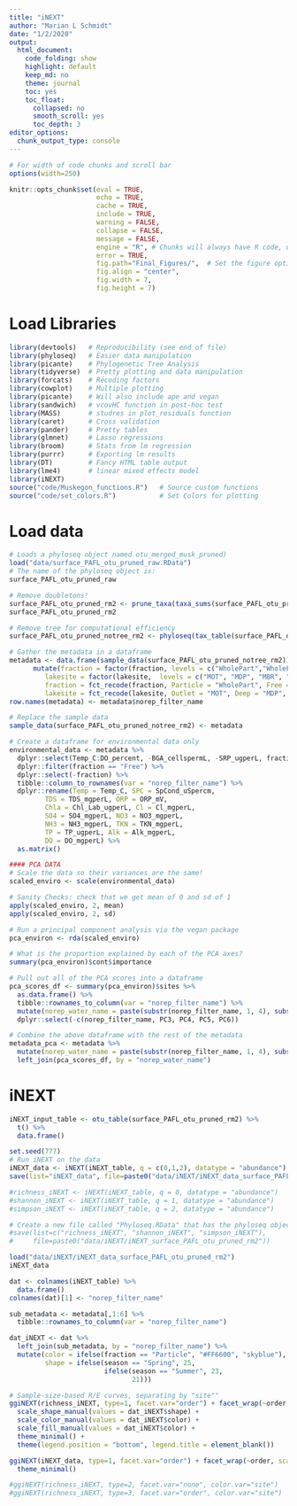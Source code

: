 ```yaml
---
title: "iNEXT"
author: "Marian L Schmidt"
date: "1/2/2020"
output:
  html_document:
    code_folding: show
    highlight: default
    keep_md: no
    theme: journal
    toc: yes
    toc_float:
      collapsed: no
      smooth_scroll: yes
      toc_depth: 3
editor_options: 
  chunk_output_type: console
---
```

<style>
pre code, pre, code {
  white-space: pre !important;
  overflow-x: scroll !important;
  word-break: keep-all !important;
  word-wrap: initial !important;
}
</style>



```r
# For width of code chunks and scroll bar 
options(width=250)

knitr::opts_chunk$set(eval = TRUE, 
                      echo = TRUE, 
                      cache = TRUE,
                      include = TRUE,
                      warning = FALSE,
                      collapse = FALSE,
                      message = FALSE,
                      engine = "R", # Chunks will always have R code, unless noted
                      error = TRUE,
                      fig.path="Final_Figures/",  # Set the figure options
                      fig.align = "center", 
                      fig.width = 7, 
                      fig.height = 7) 

```

# Load Libraries
```r
library(devtools)   # Reproducibility (see end of file)
library(phyloseq)   # Easier data manipulation  
library(picante)    # Phylogenetic Tree Analysis   
library(tidyverse)  # Pretty plotting and data manipulation 
library(forcats)    # Recoding factors
library(cowplot)    # Multiple plotting
library(picante)    # Will also include ape and vegan  
library(sandwich)   # vcovHC function in post-hoc test 
library(MASS)       # studres in plot_residuals function    
library(caret)      # Cross validation
library(pander)     # Pretty tables      
library(glmnet)     # Lasso regressions 
library(broom)      # Stats from lm regression 
library(purrr)      # Exporting lm results  
library(DT)         # Fancy HTML table output
library(lme4)       # linear mixed effects model
library(iNEXT)
source("code/Muskegon_functions.R")   # Source custom functions  
source("code/set_colors.R")           # Set Colors for plotting
```


# Load data
```r
# Loads a phyloseq object named otu_merged_musk_pruned)
load("data/surface_PAFL_otu_pruned_raw.RData") 
# The name of the phyloseq object is: 
surface_PAFL_otu_pruned_raw 

# Remove doubletons!
surface_PAFL_otu_pruned_rm2 <- prune_taxa(taxa_sums(surface_PAFL_otu_pruned_raw) > 2, surface_PAFL_otu_pruned_raw) 
surface_PAFL_otu_pruned_rm2

# Remove tree for computational efficiency 
surface_PAFL_otu_pruned_notree_rm2 <- phyloseq(tax_table(surface_PAFL_otu_pruned_rm2), otu_table(surface_PAFL_otu_pruned_rm2), sample_data(surface_PAFL_otu_pruned_rm2)) 

# Gather the metadata in a dataframe
metadata <- data.frame(sample_data(surface_PAFL_otu_pruned_notree_rm2)) %>%
      mutate(fraction = factor(fraction, levels = c("WholePart","WholeFree")),
         lakesite = factor(lakesite,  levels = c("MOT", "MDP", "MBR", "MIN")),
         fraction = fct_recode(fraction, Particle = "WholePart", Free = "WholeFree"),
         lakesite = fct_recode(lakesite, Outlet = "MOT", Deep = "MDP", Bear = "MBR", River = "MIN"))
row.names(metadata) <- metadata$norep_filter_name

# Replace the sample data 
sample_data(surface_PAFL_otu_pruned_notree_rm2) <- metadata

# Create a dataframe for environmental data only
environmental_data <- metadata %>%
  dplyr::select(Temp_C:DO_percent, -BGA_cellspermL, -SRP_ugperL, fraction, norep_filter_name, -DO_percent) %>%
  dplyr::filter(fraction == "Free") %>%
  dplyr::select(-fraction) %>%
  tibble::column_to_rownames(var = "norep_filter_name") %>%
  dplyr::rename(Temp = Temp_C, SPC = SpCond_uSpercm,
         TDS = TDS_mgperL, ORP = ORP_mV,
         Chla = Chl_Lab_ugperL, Cl = Cl_mgperL,
         SO4 = SO4_mgperL, NO3 = NO3_mgperL,
         NH3 = NH3_mgperL, TKN = TKN_mgperL,
         TP = TP_ugperL, Alk = Alk_mgperL,
         DO = DO_mgperL) %>%
  as.matrix()

#### PCA DATA 
# Scale the data so their variances are the same!
scaled_enviro <- scale(environmental_data)

# Sanity Checks: check that we get mean of 0 and sd of 1
apply(scaled_enviro, 2, mean)
apply(scaled_enviro, 2, sd)

# Run a principal component analysis via the vegan package
pca_environ <- rda(scaled_enviro) 

# What is the proportion explained by each of the PCA axes? 
summary(pca_environ)$cont$importance

# Pull out all of the PCA scores into a dataframe
pca_scores_df <- summary(pca_environ)$sites %>%
  as.data.frame() %>%
  tibble::rownames_to_column(var = "norep_filter_name") %>%
  mutate(norep_water_name = paste(substr(norep_filter_name, 1, 4), substr(norep_filter_name, 6, 8), sep = "")) %>%
  dplyr::select(-c(norep_filter_name, PC3, PC4, PC5, PC6))

# Combine the above dataframe with the rest of the metadata
metadata_pca <- metadata %>%
  mutate(norep_water_name = paste(substr(norep_filter_name, 1, 4), substr(norep_filter_name, 6, 8), sep = "")) %>%
  left_join(pca_scores_df, by = "norep_water_name")
```

# iNEXT

```r
iNEXT_input_table <- otu_table(surface_PAFL_otu_pruned_rm2) %>%
  t() %>%
  data.frame()

set.seed(777)
# Run iNEXT on the data 
iNEXT_data <- iNEXT(iNEXT_table, q = c(0,1,2), datatype = "abundance")
save(list="iNEXT_data", file=paste0("data/iNEXT/iNEXT_data_surface_PAFL_otu_pruned_rm2")) 

#richness_iNEXT <- iNEXT(iNEXT_table, q = 0, datatype = "abundance")
#shannon_iNEXT <- iNEXT(iNEXT_table, q = 1, datatype = "abundance")
#simpson_iNEXT <- iNEXT(iNEXT_table, q = 2, datatype = "abundance")

# Create a new file called "Phyloseq.RData" that has the phyloseq object
#save(list=c("richness_iNEXT", "shannon_iNEXT", "simpson_iNEXT"),
#     file=paste0("data/iNEXT/iNEXT_surface_PAFL_otu_pruned_rm2")) 

load("data/iNEXT/iNEXT_data_surface_PAFL_otu_pruned_rm2")
iNEXT_data
```

```r
dat <- colnames(iNEXT_table) %>%
  data.frame() 
colnames(dat)[1] <- "norep_filter_name"  

sub_metadata <- metadata[,1:6] %>%
  tibble::rownames_to_column(var = "norep_filter_name")

dat_iNEXT <- dat %>%
  left_join(sub_metadata, by = "norep_filter_name") %>%
  mutate(color = ifelse(fraction == "Particle", "#FF6600", "skyblue"), 
         shape = ifelse(season == "Spring", 25, 
                        ifelse(season == "Summer", 23, 
                               21)))
```


```r
# Sample‐size‐based R/E curves, separating by "site""
ggiNEXT(richness_iNEXT, type=1, facet.var="order") + facet_wrap(~order, scales="free") + 
  scale_shape_manual(values = dat_iNEXT$shape) +
  scale_color_manual(values = dat_iNEXT$color) +
  scale_fill_manual(values = dat_iNEXT$color) + 
  theme_minimal() + 
  theme(legend.position = "bottom", legend.title = element_blank())

ggiNEXT(iNEXT_data, type=1, facet.var="order") + facet_wrap(~order, scales="free") +
  theme_minimal()

#ggiNEXT(richness_iNEXT, type=2, facet.var="none", color.var="site")
#ggiNEXT(richness_iNEXT, type=3, facet.var="order", color.var="site")

```

